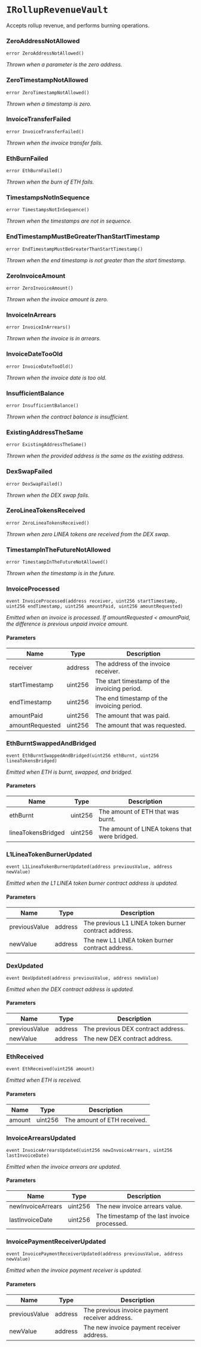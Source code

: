 # `IRollupRevenueVault`

Accepts rollup revenue, and performs burning operations.

### ZeroAddressNotAllowed

```solidity
error ZeroAddressNotAllowed()
```

_Thrown when a parameter is the zero address._

### ZeroTimestampNotAllowed

```solidity
error ZeroTimestampNotAllowed()
```

_Thrown when a timestamp is zero._

### InvoiceTransferFailed

```solidity
error InvoiceTransferFailed()
```

_Thrown when the invoice transfer fails._

### EthBurnFailed

```solidity
error EthBurnFailed()
```

_Thrown when the burn of ETH fails._

### TimestampsNotInSequence

```solidity
error TimestampsNotInSequence()
```

_Thrown when the timestamps are not in sequence._

### EndTimestampMustBeGreaterThanStartTimestamp

```solidity
error EndTimestampMustBeGreaterThanStartTimestamp()
```

_Thrown when the end timestamp is not greater than the start timestamp._

### ZeroInvoiceAmount

```solidity
error ZeroInvoiceAmount()
```

_Thrown when the invoice amount is zero._

### InvoiceInArrears

```solidity
error InvoiceInArrears()
```

_Thrown when the invoice is in arrears._

### InvoiceDateTooOld

```solidity
error InvoiceDateTooOld()
```

_Thrown when the invoice date is too old._

### InsufficientBalance

```solidity
error InsufficientBalance()
```

_Thrown when the contract balance is insufficient._

### ExistingAddressTheSame

```solidity
error ExistingAddressTheSame()
```

_Thrown when the provided address is the same as the existing address._

### DexSwapFailed

```solidity
error DexSwapFailed()
```

_Thrown when the DEX swap fails._

### ZeroLineaTokensReceived

```solidity
error ZeroLineaTokensReceived()
```

_Thrown when zero LINEA tokens are received from the DEX swap._

### TimestampInTheFutureNotAllowed

```solidity
error TimestampInTheFutureNotAllowed()
```

_Thrown when the timestamp is in the future._

### InvoiceProcessed

```solidity
event InvoiceProcessed(address receiver, uint256 startTimestamp, uint256 endTimestamp, uint256 amountPaid, uint256 amountRequested)
```

_Emitted when an invoice is processed.
If amountRequested < amountPaid, the difference is previous unpaid invoice amount._

#### Parameters

| Name | Type | Description |
| ---- | ---- | ----------- |
| receiver | address | The address of the invoice receiver. |
| startTimestamp | uint256 | The start timestamp of the invoicing period. |
| endTimestamp | uint256 | The end timestamp of the invoicing period. |
| amountPaid | uint256 | The amount that was paid. |
| amountRequested | uint256 | The amount that was requested. |

### EthBurntSwappedAndBridged

```solidity
event EthBurntSwappedAndBridged(uint256 ethBurnt, uint256 lineaTokensBridged)
```

_Emitted when ETH is burnt, swapped, and bridged._

#### Parameters

| Name | Type | Description |
| ---- | ---- | ----------- |
| ethBurnt | uint256 | The amount of ETH that was burnt. |
| lineaTokensBridged | uint256 | The amount of LINEA tokens that were bridged. |

### L1LineaTokenBurnerUpdated

```solidity
event L1LineaTokenBurnerUpdated(address previousValue, address newValue)
```

_Emitted when the L1 LINEA token burner contract address is updated._

#### Parameters

| Name | Type | Description |
| ---- | ---- | ----------- |
| previousValue | address | The previous L1 LINEA token burner contract address. |
| newValue | address | The new L1 LINEA token burner contract address. |

### DexUpdated

```solidity
event DexUpdated(address previousValue, address newValue)
```

_Emitted when the DEX contract address is updated._

#### Parameters

| Name | Type | Description |
| ---- | ---- | ----------- |
| previousValue | address | The previous DEX contract address. |
| newValue | address | The new DEX contract address. |

### EthReceived

```solidity
event EthReceived(uint256 amount)
```

_Emitted when ETH is received._

#### Parameters

| Name | Type | Description |
| ---- | ---- | ----------- |
| amount | uint256 | The amount of ETH received. |

### InvoiceArrearsUpdated

```solidity
event InvoiceArrearsUpdated(uint256 newInvoiceArrears, uint256 lastInvoiceDate)
```

_Emitted when the invoice arrears are updated._

#### Parameters

| Name | Type | Description |
| ---- | ---- | ----------- |
| newInvoiceArrears | uint256 | The new invoice arrears value. |
| lastInvoiceDate | uint256 | The timestamp of the last invoice processed. |

### InvoicePaymentReceiverUpdated

```solidity
event InvoicePaymentReceiverUpdated(address previousValue, address newValue)
```

_Emitted when the invoice payment receiver is updated._

#### Parameters

| Name | Type | Description |
| ---- | ---- | ----------- |
| previousValue | address | The previous invoice payment receiver address. |
| newValue | address | The new invoice payment receiver address. |

